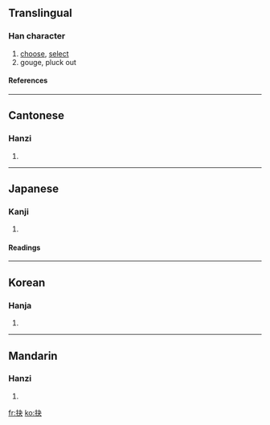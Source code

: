{{see|刔}}

==Translingual==
===Han character===
{{Han char|rn=64|rad=手|as=04|sn=7|four=5503<sub>0</sub>|canj=手木大 (QDK)}}
# [[choose]], [[select]]
# gouge, pluck out
====References====
{{Han ref|kx=0420.200|dkj=11873|dj=0767.210|hdz=31844.060|uh=6289|ud=25225|bh=A7E0|bd=42976}}
----
==Cantonese==
===Hanzi===
{{yue-hanzi|jyut=|y=kyut3}}
# {{defn|Cantonese}}
----
==Japanese==
===Kanji===
{{ja-kanji|grade=|rs=手04}}
# {{defn|Japanese}} 
====Readings====
{{ja-readings|on=[[けつ]] (ketsu)|kun=[[えぐる]] (eguru)}}
----
==Korean==
===Hanja===
{{ko-hanja|hangeul=결|eumhun=|rv=gyeol|mr=kyŏl|y=kyel}}
# {{defn|Korean}}
----
==Mandarin==
===Hanzi===
{{cmn-hanzi|pin=[[jué]] (jue2)|wg=chüeh<sup>2</sup>}}
# {{defn|Mandarin}}

[[fr:抉]]
[[ko:抉]]